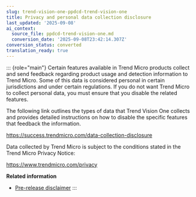 ```yaml
---
slug: trend-vision-one-ppdcd-trend-vision-one
title: Privacy and personal data collection disclosure
last_updated: '2025-09-08'
ai_context:
  source_file: ppdcd-trend-vision-one.md
  conversion_date: '2025-09-08T23:42:14.307Z'
conversion_status: converted
translation_ready: true
---
```


::: {role="main"}
Certain features available in Trend Micro products collect and send feedback regarding product usage and detection information to Trend Micro. Some of this data is considered personal in certain jurisdictions and under certain regulations. If you do not want Trend Micro to collect personal data, you must ensure that you disable the related features.

The following link outlines the types of data that Trend Vision One collects and provides detailed instructions on how to disable the specific features that feedback the information.

<https://success.trendmicro.com/data-collection-disclosure>

Data collected by Trend Micro is subject to the conditions stated in the Trend Micro Privacy Notice:

<https://www.trendmicro.com/privacy>

**Related information**

- [Pre-release disclaimer](pre-release-disclaimer.mdx)
:::
